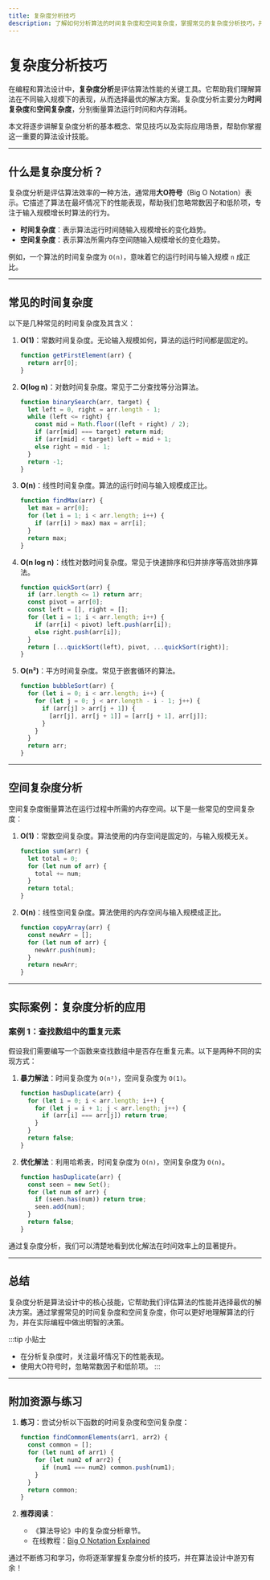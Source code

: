 ```yaml
---
title: 复杂度分析技巧
description: 了解如何分析算法的时间复杂度和空间复杂度，掌握常见的复杂度分析技巧，并通过实际案例加深理解。
---
```


# 复杂度分析技巧

在编程和算法设计中，**复杂度分析**是评估算法性能的关键工具。它帮助我们理解算法在不同输入规模下的表现，从而选择最优的解决方案。复杂度分析主要分为**时间复杂度**和**空间复杂度**，分别衡量算法运行时间和内存消耗。

本文将逐步讲解复杂度分析的基本概念、常见技巧以及实际应用场景，帮助你掌握这一重要的算法设计技能。

---

## 什么是复杂度分析？

复杂度分析是评估算法效率的一种方法，通常用**大O符号**（Big O Notation）表示。它描述了算法在最坏情况下的性能表现，帮助我们忽略常数因子和低阶项，专注于输入规模增长时算法的行为。

- **时间复杂度**：表示算法运行时间随输入规模增长的变化趋势。
- **空间复杂度**：表示算法所需内存空间随输入规模增长的变化趋势。

例如，一个算法的时间复杂度为 `O(n)`，意味着它的运行时间与输入规模 `n` 成正比。

---

## 常见的时间复杂度

以下是几种常见的时间复杂度及其含义：

1. **O(1)**：常数时间复杂度。无论输入规模如何，算法的运行时间都是固定的。
   ```javascript
   function getFirstElement(arr) {
     return arr[0];
   }
   ```

2. **O(log n)**：对数时间复杂度。常见于二分查找等分治算法。
   ```javascript
   function binarySearch(arr, target) {
     let left = 0, right = arr.length - 1;
     while (left <= right) {
       const mid = Math.floor((left + right) / 2);
       if (arr[mid] === target) return mid;
       if (arr[mid] < target) left = mid + 1;
       else right = mid - 1;
     }
     return -1;
   }
   ```

3. **O(n)**：线性时间复杂度。算法的运行时间与输入规模成正比。
   ```javascript
   function findMax(arr) {
     let max = arr[0];
     for (let i = 1; i < arr.length; i++) {
       if (arr[i] > max) max = arr[i];
     }
     return max;
   }
   ```

4. **O(n log n)**：线性对数时间复杂度。常见于快速排序和归并排序等高效排序算法。
   ```javascript
   function quickSort(arr) {
     if (arr.length <= 1) return arr;
     const pivot = arr[0];
     const left = [], right = [];
     for (let i = 1; i < arr.length; i++) {
       if (arr[i] < pivot) left.push(arr[i]);
       else right.push(arr[i]);
     }
     return [...quickSort(left), pivot, ...quickSort(right)];
   }
   ```

5. **O(n²)**：平方时间复杂度。常见于嵌套循环的算法。
   ```javascript
   function bubbleSort(arr) {
     for (let i = 0; i < arr.length; i++) {
       for (let j = 0; j < arr.length - i - 1; j++) {
         if (arr[j] > arr[j + 1]) {
           [arr[j], arr[j + 1]] = [arr[j + 1], arr[j]];
         }
       }
     }
     return arr;
   }
   ```

---

## 空间复杂度分析

空间复杂度衡量算法在运行过程中所需的内存空间。以下是一些常见的空间复杂度：

1. **O(1)**：常数空间复杂度。算法使用的内存空间是固定的，与输入规模无关。
   ```javascript
   function sum(arr) {
     let total = 0;
     for (let num of arr) {
       total += num;
     }
     return total;
   }
   ```

2. **O(n)**：线性空间复杂度。算法使用的内存空间与输入规模成正比。
   ```javascript
   function copyArray(arr) {
     const newArr = [];
     for (let num of arr) {
       newArr.push(num);
     }
     return newArr;
   }
   ```

---

## 实际案例：复杂度分析的应用

### 案例 1：查找数组中的重复元素

假设我们需要编写一个函数来查找数组中是否存在重复元素。以下是两种不同的实现方式：

1. **暴力解法**：时间复杂度为 `O(n²)`，空间复杂度为 `O(1)`。
   ```javascript
   function hasDuplicate(arr) {
     for (let i = 0; i < arr.length; i++) {
       for (let j = i + 1; j < arr.length; j++) {
         if (arr[i] === arr[j]) return true;
       }
     }
     return false;
   }
   ```

2. **优化解法**：利用哈希表，时间复杂度为 `O(n)`，空间复杂度为 `O(n)`。
   ```javascript
   function hasDuplicate(arr) {
     const seen = new Set();
     for (let num of arr) {
       if (seen.has(num)) return true;
       seen.add(num);
     }
     return false;
   }
   ```

通过复杂度分析，我们可以清楚地看到优化解法在时间效率上的显著提升。

---

## 总结

复杂度分析是算法设计中的核心技能，它帮助我们评估算法的性能并选择最优的解决方案。通过掌握常见的时间复杂度和空间复杂度，你可以更好地理解算法的行为，并在实际编程中做出明智的决策。

:::tip 小贴士
- 在分析复杂度时，关注最坏情况下的性能表现。
- 使用大O符号时，忽略常数因子和低阶项。
:::

---

## 附加资源与练习

1. **练习**：尝试分析以下函数的时间复杂度和空间复杂度：
   ```javascript
   function findCommonElements(arr1, arr2) {
     const common = [];
     for (let num1 of arr1) {
       for (let num2 of arr2) {
         if (num1 === num2) common.push(num1);
       }
     }
     return common;
   }
   ```

2. **推荐阅读**：
   - 《算法导论》中的复杂度分析章节。
   - 在线教程：[Big O Notation Explained](https://www.freecodecamp.org/news/big-o-notation-explained/)

通过不断练习和学习，你将逐渐掌握复杂度分析的技巧，并在算法设计中游刃有余！